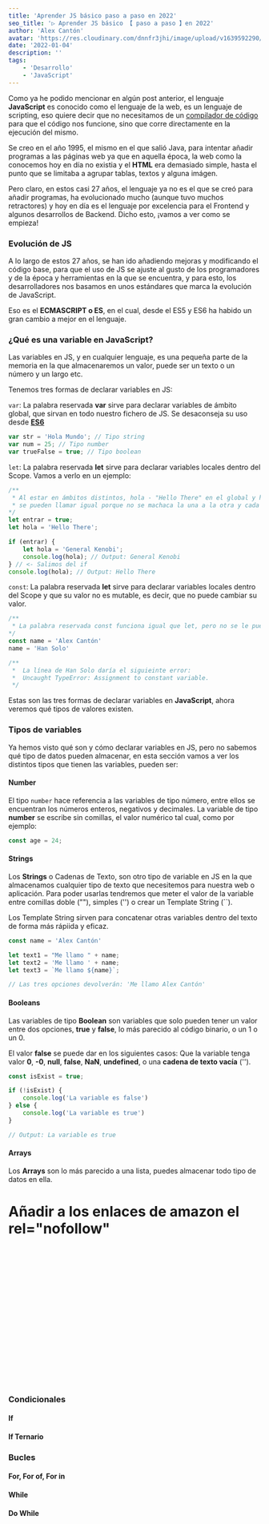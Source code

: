 ```yaml
---
title: 'Aprender JS básico paso a paso en 2022'
seo_title: '▷ Aprender JS básico 【 paso a paso 】en 2022'
author: 'Alex Cantón'
avatar: 'https://res.cloudinary.com/dnnfr3jhi/image/upload/v1639592290/Blog/alex_r0u07u.webp'
date: '2022-01-04'
description: ''
tags:
    - 'Desarrollo'
    - 'JavaScript'
---
```


Como ya he podido mencionar en algún post anterior, el lenguaje **JavaScript** es conocido como el lenguaje de la web, es un lenguaje de scripting, eso quiere decir que no necesitamos de un [compilador de código](https://es.ryte.com/wiki/Compilador) para que el código nos funcione, sino que corre directamente en la ejecución del mismo.

Se creo en el año 1995, el mismo en el que salió Java, para intentar añadir programas a las páginas web ya que en aquella época, la web como la conocemos hoy en día no existia y el **HTML** era demasiado simple, hasta el punto que se limitaba a agrupar tablas, textos y alguna imágen.

Pero claro, en estos casi 27 años, el lenguaje ya no es el que se creó para añadir programas, ha evolucionado mucho (aunque tuvo muchos retractores) y hoy en día es el lenguaje por excelencia para el Frontend y algunos desarrollos de Backend. Dicho esto, ¡vamos a ver como se empieza!

### Evolución de JS

A lo largo de estos 27 años, se han ido añadiendo mejoras y modificando el código base, para que el uso de JS se ajuste al gusto de los programadores y de la época y herramientas en la que se encuentra, y para esto, los desarrolladores nos basamos en unos estándares que marca la evolución de JavaScript.

Eso es el **ECMASCRIPT o ES**, en el cual, desde el ES5 y ES6 ha habido un gran cambio a mejor en el lenguaje.

### ¿Qué es una variable en JavaScript?

Las variables en JS, y en cualquier lenguaje, es una pequeña parte de la memoria en la que almacenaremos un valor, puede ser un texto o un número y un largo etc.

Tenemos tres formas de declarar variables en JS:

`var`: La palabra reservada **var** sirve para declarar variables de ámbito global, que sirvan en todo nuestro fichero de JS. Se desaconseja su uso desde **[ES6](https://www.w3schools.com/js/js_es6.asp)**

```js
var str = 'Hola Mundo'; // Tipo string
var num = 25; // Tipo number
var trueFalse = true; // Tipo boolean
```

`let`: La palabra reservada **let** sirve para declarar variables locales dentro del Scope. Vamos a verlo en un ejemplo:

```js
/**
 * Al estar en ámbitos distintos, hola - "Hello There" en el global y hola - "General Kenobi" en el if
 * se pueden llamar igual porque no se machaca la una a la otra y cada Output tiene su valor.
*/
let entrar = true;
let hola = 'Hello There';

if (entrar) {
    let hola = 'General Kenobi';
    console.log(hola); // Output: General Kenobi
} // <- Salimos del if
console.log(hola); // Output: Hello There

```

`const`: La palabra reservada **let** sirve para declarar variables locales dentro del Scope y que su valor no es mutable, es decir, que no puede cambiar su valor.

```js
/**
 * La palabra reservada const funciona igual que let, pero no se le puede cambiar el valor.
*/
const name = 'Alex Cantón'
name = 'Han Solo'

/**
 *  La línea de Han Solo daría el siguieinte error: 
 *  Uncaught TypeError: Assignment to constant variable.
 */

```

Estas son las tres formas de declarar variables en **JavaScript**, ahora veremos qué tipos de valores existen.

### Tipos de variables

Ya hemos visto qué son y cómo declarar variables en JS, pero no sabemos qué tipo de datos pueden almacenar, en esta sección vamos a ver los distintos tipos que tienen las variables, pueden ser:

#### Number

El tipo `number` hace referencia a las variables de tipo número, entre ellos se encuentran los números enteros, negativos y decimales. La variable de tipo **number** se escribe sin comillas, el valor numérico tal cual, como por ejemplo:
```js
const age = 24;
```

#### Strings

Los **Strings** o Cadenas de Texto, son otro tipo de variable en JS en la que almacenamos cualquier tipo de texto que necesitemos para nuestra web o aplicación. Para poder usarlas tendremos que meter el valor de la variable entre comillas doble (""), simples ('') o crear un Template String (``).

Los Template String sirven para concatenar otras variables dentro del texto de forma más rápiida y eficaz.

```js
const name = 'Alex Cantón'

let text1 = "Me llamo " + name;
let text2 = 'Me llamo ' + name;
let text3 = `Me llamo ${name}`;

// Las tres opciones devolverán: 'Me llamo Alex Cantón'
```

#### Booleans

Las variables de tipo **Boolean** son variables que solo pueden tener un valor entre dos opciones, **true** y **false**, lo más parecido al código binario, o un 1 o un 0.

El valor **false** se puede dar en los siguientes casos: Que la variable tenga valor **0**, **-0**, **null**, **false**, **NaN**, **undefined**, o una **cadena de texto vacía** ('').

```js
const isExist = true;

if (!isExist) {
    console.log('La variable es false')
} else {
    console.log('La variable es true')
}

// Output: La variable es true
```

#### Arrays

Los **Arrays** son lo más parecido a una lista, puedes almacenar todo tipo de datos en ella.

# Añadir a los enlaces de amazon el rel="nofollow"

<br/><br/><br/><br/><br/><br/><br/><br/><br/><br/><br/><br/><br/><br/><br/><br/>




### Condicionales

#### If

#### If Ternario

### Bucles 

#### For, For of, For in 

#### While

#### Do While